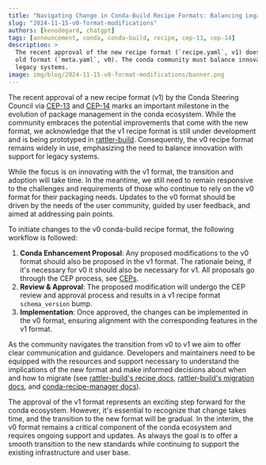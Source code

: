 ```yaml
---
title: "Navigating Change in Conda-Build Recipe Formats: Balancing Legacy and Innovation"
slug: "2024-11-15-v0-format-modifications"
authors: [kenodegard, chatgpt]
tags: [announcement, conda, conda-build, recipe, cep-13, cep-14]
description: >
  The recent approval of the new recipe format (`recipe.yaml`, v1) does not mean the end of the
  old format (`meta.yaml`, v0). The conda community must balance innovation with support for
  legacy systems.
image: img/blog/2024-11-15-v0-format-modifications/banner.png
---
```


[cep-13]: https://github.com/conda/ceps/blob/main/cep-13.md
[cep-14]: https://github.com/conda/ceps/blob/main/cep-14.md
[rattler-build]: https://prefix-dev.github.io/rattler-build/latest/
[ceps]: https://github.com/conda/ceps
[rattler-recipe]: https://prefix-dev.github.io/rattler-build/latest/reference/recipe_file/
[rattler-migration]: https://prefix-dev.github.io/rattler-build/latest/converting_from_conda_build/
[crm]: https://conda-incubator.github.io/conda-recipe-manager/index.html

The recent approval of a new recipe format (v1) by the Conda Steering Council
via [CEP-13][cep-13] and [CEP-14][cep-14] marks an important milestone in the
evolution of package management in the conda ecosystem. While the community
embraces the potential improvements that come with the new format, we
acknowledge that the v1 recipe format is still under development and is
being prototyped in [rattler-build][rattler-build]. Consequently, the v0 recipe
format remains widely in use, emphasizing the need to balance innovation with support
for legacy systems.

<!-- truncate -->

While the focus is on innovating with the v1 format, the transition and adoption
will take time. In the meantime, we still need to remain responsive to the challenges
and requirements of those who continue to rely on the v0 format for their packaging
needs. Updates to the v0 format should be driven by the needs of the user
community, guided by user feedback, and aimed at addressing pain points.

To initiate changes to the v0 conda-build recipe format, the following workflow
is followed:

1. **Conda Enhancement Proposal**: Any proposed modifications to the v0 format should
   also be proposed in the v1 format. The rationale being, if it's necessary for v0
   it should also be necessary for v1. All proposals go through the CEP process,
   see [CEPs][ceps].
2. **Review & Approval**: The proposed modification will undergo the CEP review and
   approval process and results in a v1 recipe format `schema_version` bump.
3. **Implementation**: Once approved, the changes can be implemented in the v0
   format, ensuring alignment with the corresponding features in the v1 format.

As the community navigates the transition from v0 to v1 we aim to offer clear
communication and guidance. Developers and maintainers need to be equipped with the
resources and support necessary to understand the implications of the new format
and make informed decisions about when and how to migrate (see
[rattler-build's recipe docs][rattler-recipe],
[rattler-build's migration docs][rattler-migration], and [conda-recipe-manager docs][crm]).

The approval of the v1 format represents an exciting step forward for the conda
ecosystem. However, it's essential to recognize that change takes time, and the
transition to the new format will be gradual. In the interim, the v0 format
remains a critical component of the conda ecosystem and requires ongoing
support and updates. As always the goal is to offer a smooth transition to the new
standards while continuing to support the existing infrastructure and user base.
